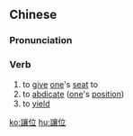 {{also|让位}}
==Chinese==
{{zh-forms|s=让位}}

===Pronunciation===
{{zh-pron
|m=ràngwèi
|h=pfs=ngiong-vi
|mn=qz,tw,xm:niū-ūi/zz:niō͘-ūi
|cat=v
}}

===Verb===
{{zh-verb}}

# to [[give]] [[one]]'s [[seat]] to
# to [[abdicate]] ([[one]]'s [[position]])
# to [[yield]]

[[ko:讓位]]
[[hu:讓位]]